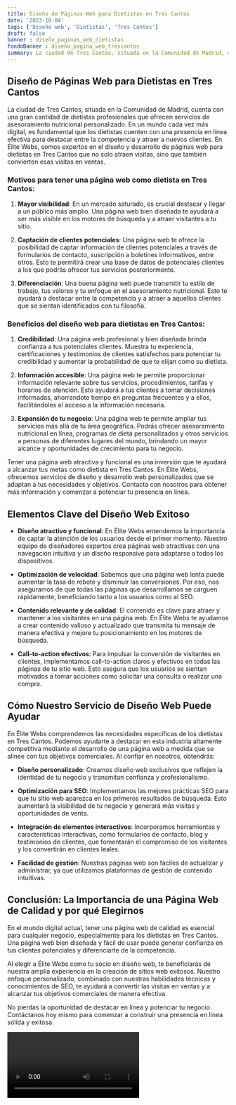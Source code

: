 ```yaml
---
title: Diseño de Páginas Web para Dietistas en Tres Cantos
date: '2023-10-04'
tags: ['Diseño web', 'Dietistas', 'Tres Cantos']
draft: false
banner : diseño_paginas_web_dietistas
fondoBanner : diseño_pagina_web_trescantos
summary: La ciudad de Tres Cantos, situada en la Comunidad de Madrid, cuenta con una gran cantidad de dietistas profesionales que ofrecen servicios de asesoramiento nutricional personalizado. En un mundo cada vez más digital, es fundamental que los dietistas cuenten con una presencia en línea efectiva para destacar entre la competencia y atraer a nuevos clientes. En Élite Webs, somos expertos en el diseño y desarrollo de páginas web para dietistas en Tres Cantos que no solo atraen visitas, sino que también convierten esas visitas en ventas.
---
```


## Diseño de Páginas Web para Dietistas en Tres Cantos

La ciudad de Tres Cantos, situada en la Comunidad de Madrid, cuenta con una gran cantidad de dietistas profesionales que ofrecen servicios de asesoramiento nutricional personalizado. En un mundo cada vez más digital, es fundamental que los dietistas cuenten con una presencia en línea efectiva para destacar entre la competencia y atraer a nuevos clientes. En Élite Webs, somos expertos en el diseño y desarrollo de páginas web para dietistas en Tres Cantos que no solo atraen visitas, sino que también convierten esas visitas en ventas.

### Motivos para tener una página web como dietista en Tres Cantos:

1. **Mayor visibilidad**: En un mercado saturado, es crucial destacar y llegar a un público más amplio. Una página web bien diseñada te ayudará a ser más visible en los motores de búsqueda y a atraer visitantes a tu sitio.

2. **Captación de clientes potenciales**: Una página web te ofrece la posibilidad de captar información de clientes potenciales a través de formularios de contacto, suscripción a boletines informativos, entre otros. Esto te permitirá crear una base de datos de potenciales clientes a los que podrás ofrecer tus servicios posteriormente.

3. **Diferenciación**: Una buena página web puede transmitir tu estilo de trabajo, tus valores y tu enfoque en el asesoramiento nutricional. Esto te ayudará a destacar entre la competencia y a atraer a aquellos clientes que se sientan identificados con tu filosofía.

### Beneficios del diseño web para dietistas en Tres Cantos:

1. **Credibilidad**: Una página web profesional y bien diseñada brinda confianza a tus potenciales clientes. Muestra tu experiencia, certificaciones y testimonios de clientes satisfechos para potenciar tu credibilidad y aumentar la probabilidad de que te elijan como su dietista.

2. **Información accesible**: Una página web te permite proporcionar información relevante sobre tus servicios, procedimientos, tarifas y horarios de atención. Esto ayudará a tus clientes a tomar decisiones informadas, ahorrandote tiempo en preguntas frecuentes y a ellos, facilitándoles el acceso a la información necesaria.

3. **Expansión de tu negocio**: Una página web te permite ampliar tus servicios más allá de tu área geográfica. Podrás ofrecer asesoramiento nutricional en línea, programas de dieta personalizados y otros servicios a personas de diferentes lugares del mundo, brindando un mayor alcance y oportunidades de crecimiento para tu negocio.

Tener una página web atractiva y funcional es una inversión que te ayudará a alcanzar tus metas como dietista en Tres Cantos. En Élite Webs, ofrecemos servicios de diseño y desarrollo web personalizados que se adaptan a tus necesidades y objetivos. Contacta con nosotros para obtener más información y comenzar a potenciar tu presencia en línea.

<GifSeo />

<Cta />

## Elementos Clave del Diseño Web Exitoso

- **Diseño atractivo y funcional**: En Élite Webs entendemos la importancia de captar la atención de los usuarios desde el primer momento. Nuestro equipo de diseñadores expertos crea páginas web atractivas con una navegación intuitiva y un diseño responsive para adaptarse a todos los dispositivos.

- **Optimización de velocidad**: Sabemos que una página web lenta puede aumentar la tasa de rebote y disminuir las conversiones. Por eso, nos aseguramos de que todas las páginas que desarrollamos se carguen rápidamente, beneficiando tanto a los usuarios como al SEO.

- **Contenido relevante y de calidad**: El contenido es clave para atraer y mantener a los visitantes en una página web. En Élite Webs te ayudamos a crear contenido valioso y actualizado que transmita tu mensaje de manera efectiva y mejore tu posicionamiento en los motores de búsqueda.

- **Call-to-action efectivos**: Para impulsar la conversión de visitantes en clientes, implementamos call-to-action claros y efectivos en todas las páginas de tu sitio web. Esto asegura que los usuarios se sientan motivados a tomar acciones como solicitar una consulta o realizar una compra.

## Cómo Nuestro Servicio de Diseño Web Puede Ayudar

En Élite Webs comprendemos las necesidades específicas de los dietistas en Tres Cantos. Podemos ayudarte a destacar en esta industria altamente competitiva mediante el desarrollo de una página web a medida que se alinee con tus objetivos comerciales. Al confiar en nosotros, obtendrás:

- **Diseño personalizado**: Creamos diseño web exclusivos que reflejen la identidad de tu negocio y transmitan confianza y profesionalismo.

- **Optimización para SEO**: Implementamos las mejores prácticas SEO para que tu sitio web aparezca en los primeros resultados de búsqueda. Esto aumentará la visibilidad de tu negocio y generará más visitas y oportunidades de venta.

- **Integración de elementos interactivos**: Incorporamos herramientas y características interactivas, como formularios de contacto, blog y testimonios de clientes, que fomentarán el compromiso de los visitantes y los convertirán en clientes leales.

- **Facilidad de gestión**: Nuestras páginas web son fáciles de actualizar y administrar, ya que utilizamos plataformas de gestión de contenido intuitivas.

## Conclusión: La Importancia de una Página Web de Calidad y por qué Elegirnos

En el mundo digital actual, tener una página web de calidad es esencial para cualquier negocio, especialmente para los dietistas en Tres Cantos. Una página web bien diseñada y fácil de usar puede generar confianza en tus clientes potenciales y diferenciarte de la competencia.

Al elegir a Élite Webs como tu socio en diseño web, te beneficiarás de nuestra amplia experiencia en la creación de sitios web exitosos. Nuestro enfoque personalizado, combinado con nuestras habilidades técnicas y conocimientos de SEO, te ayudará a convertir las visitas en ventas y a alcanzar tus objetivos comerciales de manera efectiva.

No pierdas la oportunidad de destacar en línea y potenciar tu negocio. Contáctanos hoy mismo para comenzar a construir una presencia en línea sólida y exitosa.

<Video />

<CtaBot job='Dietistas' city='Tres Cantos'/>

<Gmaps query='Tres Cantos+españa+maps' />
